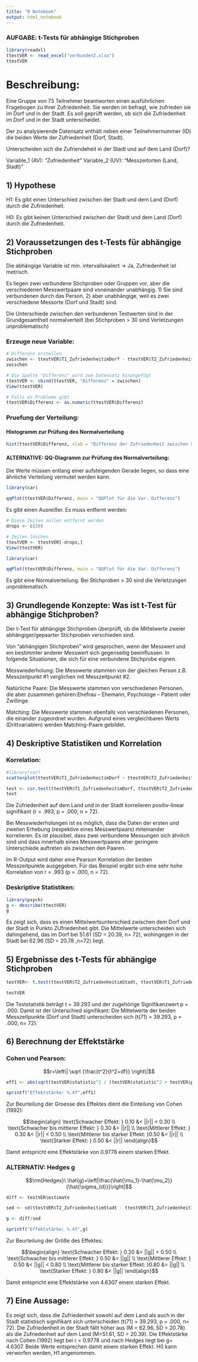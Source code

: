 ```yaml
---
title: "R Notebook"
output: html_notebook
---
```

### AUFGABE: t-Tests für abhängige Stichproben

```r
library(readxl)
ttestVER <- read_excel("verbunden2.xlsx")
ttestVER
```


# Beschreibung:

Eine Gruppe von 73 Teilnehmer beantworten einen ausführlichen Fragebogen zu Ihrer Zufriedenheit. Sie werden im befragt, wie zufrieden sie im Dorf und in der Stadt. Es soll geprüft werden, ob sich die Zufriedenheit im Dorf und in der Stadt unterscheidet.

Der zu analysierende Datensatz enthält neben einer Teilnehmernummer (ID) die beiden Werte der Zufriedenheit (Dorf, Stadt).

Unterscheiden sich die Zufriendeheit in der Stadt und auf dem Land (Dorf)?

Variable_1 (AV): "Zufriedenheit"
Variable_2 (UV): "Messzeitorten (Land, Stadt)"

## 1) Hypothese 

H1: Es gibt einen Unterschied zwischen der Stadt und dem Land (Dorf) durch die Zufriedenheit.

H0: Es gibt keinen Unterschied zwischen der Stadt und dem Land (Dorf) durch die Zufriedenheit.

## 2) Voraussetzungen des t-Tests für abhängige Stichproben

Die abhängige Variable ist min. intervallskaliert -> Ja, Zufriedenheit ist metrisch.

Es liegen zwei verbundene Stichproben oder Gruppen vor, aber die verschiedenen Messwertpaare sind voneinander unabhängig. 1) Sie sind verbundenen durch das Person, 2) aber unabhängige, weil es zwei verschiedene Messorte (Dorf und Stadt) sind.

Die Unterschiede zwischen den verbundenen Testwerten sind in der Grundgesamtheit normalverteilt (bei Stichproben > 30 sind Verletzungen unproblematisch)

### Erzeuge neue Variable:

```r
# Differenz erstellen
zwischen <- ttestVER$T1_ZufriedenheitimDorf - ttestVER$T2_ZufriedenheitimStadt 
zwischen
```

```r
# Die Spalte "Differenz" wird zum Datensatz hinzugefügt
ttestVER <- cbind(ttestVER, "Differenz" = zwischen)
View(ttestVER)
```

```r
# Falls es Probleme gibt
ttestVER$Differenz <- as.numeric(ttestVER$Differenz)
```

### Pruefung der Verteilung:

#### Histogramm zur Prüfung des Normalverteilung

```r
hist(ttestVER$Differenz, xlab = "Differenz der Zufriedenheit zwischen Stadt und Dorf", ylab= "Anzahl", main ="Histogramm der Differenz", breaks =20,  col = "hotpink3")
```

#### ALTERNATIVE: QQ-Diagramm zur Prüfung des Normalverteilung:

Die Werte müssen entlang einer aufsteigenden Gerade liegen, so dass eine ähnliche Verteilung vermutet werden kann.

```r
library(car)

qqPlot(ttestVER$Differenz, main = "QQPlot für die Var. Differenz")
```
Es gibt einen Ausreißer. Es muss entfernt werden:

```r
# Diese Zeilen sollen entfernt werden
drops <- c(20)

```


```r
# Zeilen löschen
ttestVER <- ttestVER[-drops,]
View(ttestVER)
```

```r
library(car)

qqPlot(ttestVER$Differenz, main = "QQPlot für die Var. Differenz")
```
Es gibt eine Normalverteilung. Bei Stichproben > 30 sind die Verletzungen unproblematisch.

## 3) Grundlegende Konzepte: Was ist t-Test für abhängige Stichproben?

Der t-Test für abhängige Stichproben überprüft, ob die Mittelwerte zweier abhängiger/gepaarter Stichproben verschieden sind.

Von "abhängigen Stichproben" wird gesprochen, wenn der Messwert und ein bestimmter anderer Messwert sich gegenseitig beeinflussen. In folgende Situationen, die sich für eine verbundene Stichprobe eignen.

Messwiederholung:
Die Messwerte stammen von der gleichen Person z.B. Messzeitpunkt #1 verglichen mit Messzeitpunkt #2.

Natürliche Paare:
Die Messwerte stammen von verschiedenen Personen, die aber zusammen gehören:Ehefrau – Ehemann, Psychologe – Patient oder Zwillinge.

Matching:
Die Messwerte stammen ebenfalls von verschiedenen Personen, die einander zugeordnet wurden. Aufgrund eines vergleichbaren Werts (Drittvariablen) werden Matching-Paare gebildet.


## 4) Deskriptive Statistiken und Korrelation

### Korrelation:

```r
#library(car)
scatterplot(ttestVER$T1_ZufriedenheitimDorf ~ ttestVER$T2_ZufriedenheitimStadt , main = "Streudiagramm zwischen Stadt und Dorf", xlab = "Stadt", ylab= "Dorf")
```

```r
test <- cor.test(ttestVER$T1_ZufriedenheitimDorf, ttestVER$T2_ZufriedenheitimStadt)
test
```

Die Zufriedenheit auf dem Land und in der Stadt korrelieren positiv-linear signifikant (r = .993, p = .000, n = 72).

Bei Messwiederholungen ist es möglich, dass die Daten der ersten und zweiten Erhebung (respektive eines Messwertpaars) miteinander korrelieren. Es ist plausibel, dass zwei verbundene Messungen sich ähnlich sind und dass innerhalb eines Messwertpaares eher geringere Unterschiede auftreten als zwischen den Paaren.

Im R-Output wird daher eine Pearson Korrelation der beiden Messzeitpunkte ausgegeben. Für das Beispiel ergibt sich eine sehr hohe Korrelation von r = .993 (p = .000, n = 72).

### Deskriptive Statistiken:

```r
library(psych)
g <- describe(ttestVER)
g
```

Es zeigt sich, dass es einen Mittelwertsunterschied zwischen dem Dorf und der Stadt in Punkto ZUfriedenheit gibt. Die Mittelwerte unterscheiden sich dahingehend, das im Dorf bei 51.61 (SD = 20.39, n= 72), wohingegen in der Stadt bei 62.96 (SD = 20.78 ,n=72) liegt.

## 5) Ergebnisse des t-Tests für abhängige Stichproben

```r
testVER<- t.test(ttestVER$T2_ZufriedenheitimStadt, ttestVER$T1_ZufriedenheitimDorf, alternative = "two.sided", paired = TRUE, conf.level = .95)

testVER
```

Die Teststatistik beträgt t = 39.293 und der zugehörige Signifikanzwert p = .000. Damit ist der Unterschied signifikant: Die Mittelwerte der beiden Messzeitpunkte (Dorf und Stadt) unterscheiden sich (t(71) = 39.293, p = .000, n= 72).

## 6) Berechnung der Effektstärke

### Cohen und Pearson:

$$r=\left\| \sqrt {\frac{t^2}{t^2+df}} \right\|$$

```r
eff1 <- abs(sqrt(testVER$statistic^2 / (testVER$statistic^2 + testVER$parameter)))

sprintf("Effektstärke: %.4f",eff1)
```

Zur Beurteilung der Groesse des Effektes dient die Einteilung von Cohen (1992):

$$\begin{align}
\text{Schwacher Effekt: } 0.10 &< ||r|| < 0.30             \\
\text{Schwacher bis mittlerer Effekt: } 0.30 &= ||r||      \\
\text{Mittlerer Effekt: } 0.30 &< ||r|| < 0.50             \\
\text{Mittlerer bis starker Effekt: }0.50 &= ||r||         \\
\text{Starker Effekt: } 0.50 &< ||r||        
\end{align}$$

Damit entspricht eine Effektstärke von 0.9778 einem starken Effekt.

### ALTERNATIV: Hedges g

$$\rm{Hedges}\ \hat{g}=\left|\frac{\hat{\mu_1}-\hat{\mu_2}}{\hat{\sigma_{d}}}\right|$$

```r
diff <- testVER$estimate

sed <- sd(ttestVER$T2_ZufriedenheitimStadt - ttestVER$T1_ZufriedenheitimDorf)

g <- diff/sed

sprintf("Effektstärke: %.4f",g)
```

Zur Beurteilung der Größe des Effektes:

$$\begin{align}
\text{Schwacher Effekt: } 0.20 &< ||g|| < 0.50             \\
\text{Schwacher bis mittlerer Effekt: } 0.50 &= ||g||      \\
\text{Mittlerer Effekt: } 0.50 &< ||g|| < 0.80             \\
\text{Mittlerer bis starker Effekt: }0.80 &= ||g||         \\
\text{Starker Effekt: } 0.80 &< ||g||        
\end{align}$$

Damit entspricht eine Effektstärke von 4.6307 einem starken Effekt.

## 7) Eine Aussage:

Es zeigt sich, dass die Zufriedenheit sowohl auf dem Land als auch in der Stadt statistisch signifikant sich unterscheiden (t(71) = 39.293, p = .000, n= 72). Die Zufriedenheit in der Stadt fällt höher aus (M = 62.96, SD = 20.78) als die Zufriedenheit auf dem Land (M=51.61, SD = 20.39). Die Effektstärke nach Cohen (1992) liegt bei r = 0.9778 und nach Hedges liegt bei g= 4.6307. Beide Werte entsprechen damit einem starken Effekt. H0 kann verworfen werden, H1 angenommen.



